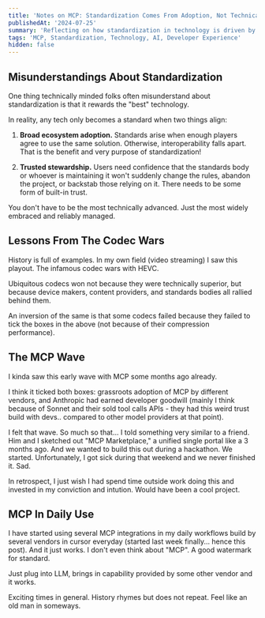 ```yaml
---
title: 'Notes on MCP: Standardization Comes From Adoption, Not Technical Superiority'
publishedAt: '2024-07-25'
summary: 'Reflecting on how standardization in technology is driven by ecosystem adoption and trusted stewardship, with lessons from video streaming applied to Model-Control-Protocol (MCP).'
tags: 'MCP, Standardization, Technology, AI, Developer Experience'
hidden: false
---
```


## Misunderstandings About Standardization

One thing technically minded folks often misunderstand about standardization is that it rewards the "best" technology.

In reality, any tech only becomes a standard when two things align:

1. **Broad ecosystem adoption.**
   Standards arise when enough players agree to use the same solution. Otherwise, interoperability falls apart. That is the benefit and very purpose of standardization!

2. **Trusted stewardship.**
   Users need confidence that the standards body or whoever is maintaining it won't suddenly change the rules, abandon the project, or backstab those relying on it. There needs to be some form of built-in trust.

You don't have to be the most technically advanced. Just the most widely embraced and reliably managed.

## Lessons From The Codec Wars

History is full of examples. In my own field (video streaming) I saw this playout. The infamous codec wars with HEVC.

Ubiquitous codecs won not because they were technically superior, but because device makers, content providers, and standards bodies all rallied behind them.

An inversion of the same is that some codecs failed because they failed to tick the boxes in the above (not because of their compression performance).

## The MCP Wave

I kinda saw this early wave with MCP some months ago already.

I think it ticked both boxes: grassroots adoption of MCP by different vendors, and Anthropic had earned developer goodwill (mainly I think because of Sonnet and their sold tool calls APIs - they had this weird trust build with devs.. compared to other model providers at that point).

I felt that wave. So much so that... I told something very similar to a friend. Him and I sketched out "MCP Marketplace," a unified single portal like a 3 months ago. And we wanted to build this out during a hackathon. We started. Unfortunately, I got sick during that weekend and we never finished it. Sad.

In retrospect, I just wish I had spend time outside work doing this and invested in my conviction and intution. Would have been a cool project.

## MCP In Daily Use

I have started using several MCP integrations in my daily workflows build by several vendors in cursor everyday (started last week finally... hence this post). And it just works. I don't even think about "MCP". A good watermark for standard.

Just plug into LLM, brings in capability provided by some other vendor and it works.

Exciting times in general. History rhymes but does not repeat. Feel like an old man in someways.
